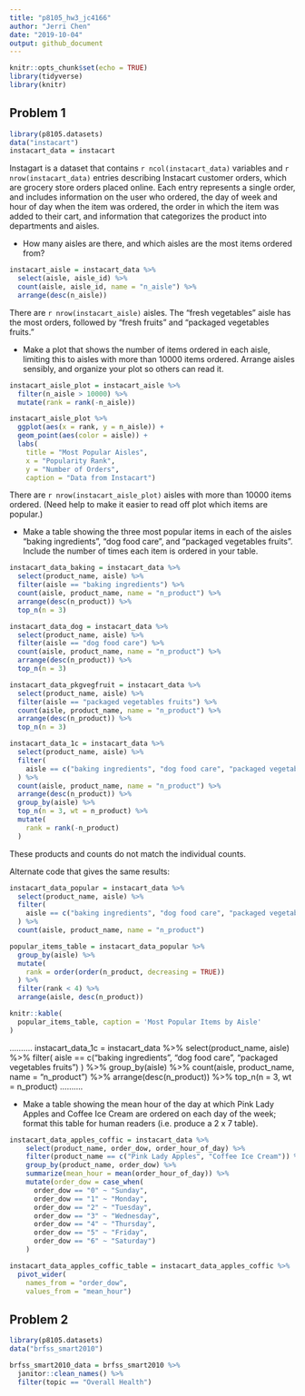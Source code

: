 ```yaml
---
title: "p8105_hw3_jc4166"
author: "Jerri Chen"
date: "2019-10-04"
output: github_document
---
```


```r
knitr::opts_chunk$set(echo = TRUE)
library(tidyverse)
library(knitr)
```

## Problem 1
```r
library(p8105.datasets)
data("instacart")
instacart_data = instacart
```
Instagart is a dataset that contains `r ncol(instacart_data)` variables and `r nrow(instacart_data)` entries describing Instacart customer orders, which are grocery store orders placed online. Each entry represents a single order, and includes information on the user who ordered, the day of week and hour of day when the item was ordered, the order in which the item was added to their cart, and information that categorizes the product into departments and aisles.

- How many aisles are there, and which aisles are the most items ordered from?
```r
instacart_aisle = instacart_data %>%
  select(aisle, aisle_id) %>% 
  count(aisle, aisle_id, name = "n_aisle") %>% 
  arrange(desc(n_aisle))
```
There are `r nrow(instacart_aisle)` aisles. The "fresh vegetables" aisle has the most orders, followed by "fresh fruits" and "packaged vegetables fruits."

- Make a plot that shows the number of items ordered in each aisle, limiting this to aisles with more than 10000 items ordered. Arrange aisles sensibly, and organize your plot so others can read it.
```r
instacart_aisle_plot = instacart_aisle %>% 
  filter(n_aisle > 10000) %>% 
  mutate(rank = rank(-n_aisle))

instacart_aisle_plot %>% 
  ggplot(aes(x = rank, y = n_aisle)) + 
  geom_point(aes(color = aisle)) +
  labs(
    title = "Most Popular Aisles",
    x = "Popularity Rank",
    y = "Number of Orders",
    caption = "Data from Instacart")
```
There are `r nrow(instacart_aisle_plot)` aisles with more than 10000 items ordered.
(Need help to make it easier to read off plot which items are popular.)

- Make a table showing the three most popular items in each of the aisles “baking ingredients”, “dog food care”, and “packaged vegetables fruits”. Include the number of times each item is ordered in your table.
```r
instacart_data_baking = instacart_data %>% 
  select(product_name, aisle) %>% 
  filter(aisle == "baking ingredients") %>% 
  count(aisle, product_name, name = "n_product") %>% 
  arrange(desc(n_product)) %>% 
  top_n(n = 3)
```

```r
instacart_data_dog = instacart_data %>% 
  select(product_name, aisle) %>% 
  filter(aisle == "dog food care") %>% 
  count(aisle, product_name, name = "n_product") %>% 
  arrange(desc(n_product)) %>% 
  top_n(n = 3)
```

```r
instacart_data_pkgvegfruit = instacart_data %>% 
  select(product_name, aisle) %>% 
  filter(aisle == "packaged vegetables fruits") %>% 
  count(aisle, product_name, name = "n_product") %>% 
  arrange(desc(n_product)) %>% 
  top_n(n = 3)
```

```r
instacart_data_1c = instacart_data %>% 
  select(product_name, aisle) %>% 
  filter(
    aisle == c("baking ingredients", "dog food care", "packaged vegetables fruits")
  ) %>% 
  count(aisle, product_name, name = "n_product") %>% 
  arrange(desc(n_product)) %>%
  group_by(aisle) %>% 
  top_n(n = 3, wt = n_product) %>% 
  mutate(
    rank = rank(-n_product)
  )
```
These products and counts do not match the individual counts.

Alternate code that gives the same results:
```r
instacart_data_popular = instacart_data %>% 
  select(product_name, aisle) %>% 
  filter(
    aisle == c("baking ingredients", "dog food care", "packaged vegetables fruits")
  ) %>% 
  count(aisle, product_name, name = "n_product")

popular_items_table = instacart_data_popular %>% 
  group_by(aisle) %>% 
  mutate(
    rank = order(order(n_product, decreasing = TRUE))
  ) %>% 
  filter(rank < 4) %>% 
  arrange(aisle, desc(n_product))

knitr::kable(
  popular_items_table, caption = 'Most Popular Items by Aisle'
)
```

..........
instacart_data_1c = instacart_data %>% 
  select(product_name, aisle) %>% 
  filter(
    aisle == c("baking ingredients", "dog food care", "packaged vegetables fruits")
  ) %>% 
  group_by(aisle) %>% 
  count(aisle, product_name, name = "n_product") %>% 
  arrange(desc(n_product)) %>% 
  top_n(n = 3, wt = n_product)
..........

- Make a table showing the mean hour of the day at which Pink Lady Apples and Coffee Ice Cream are ordered on each day of the week; format this table for human readers (i.e. produce a 2 x 7 table).
```r
instacart_data_apples_coffic = instacart_data %>% 
    select(product_name, order_dow, order_hour_of_day) %>%
    filter(product_name == c("Pink Lady Apples", "Coffee Ice Cream")) %>%
    group_by(product_name, order_dow) %>%
    summarize(mean_hour = mean(order_hour_of_day)) %>%
    mutate(order_dow = case_when(
      order_dow == "0" ~ "Sunday",
      order_dow == "1" ~ "Monday",
      order_dow == "2" ~ "Tuesday",
      order_dow == "3" ~ "Wednesday",
      order_dow == "4" ~ "Thursday",
      order_dow == "5" ~ "Friday",
      order_dow == "6" ~ "Saturday")
    )

instacart_data_apples_coffic_table = instacart_data_apples_coffic %>% 
  pivot_wider(
    names_from = "order_dow",
    values_from = "mean_hour")
```

## Problem 2
```r
library(p8105.datasets)
data("brfss_smart2010")
```

```r
brfss_smart2010_data = brfss_smart2010 %>% 
  janitor::clean_names() %>% 
  filter(topic == "Overall Health")
```


